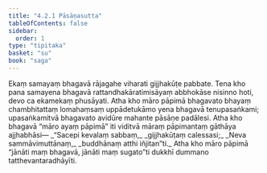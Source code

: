 ```yaml
---
title: "4.2.1 Pāsāṇasutta"
tableOfContents: false
sidebar:
  order: 1
type: "tipitaka"
basket: "su"
book: "saga"
---
```



<DynamicBreadcrumb />

<Division number="147" book="saga" bookNo="12" page="110">

<Paragraph number="823" book="saga">
Ekaṃ samayaṃ bhagavā rājagahe viharati gijjhakūṭe pabbate. Tena kho pana samayena bhagavā rattandhakāratimisāyaṃ abbhokāse nisinno hoti, devo ca ekamekaṃ phusāyati. Atha kho māro pāpimā bhagavato bhayaṃ chambhitattaṃ lomahaṃsaṃ uppādetukāmo yena bhagavā tenupasaṅkami; upasaṅkamitvā bhagavato avidūre mahante pāsāṇe padālesi.
</Paragraph>

<Paragraph number="824" book="saga">
Atha kho bhagavā “māro ayaṃ pāpimā” iti viditvā māraṃ pāpimantaṃ gāthāya ajjhabhāsi—
</Paragraph>

<Paragraph number="825" type="verses" book="saga">
_“Sacepi kevalaṃ sabbaṃ,_  
_gijjhakūṭaṃ calessasi;_  
_Neva sammāvimuttānaṃ,_  
_buddhānaṃ atthi iñjitan”ti._  

</Paragraph>

<Paragraph number="826" book="saga">
Atha kho māro pāpimā “jānāti maṃ bhagavā, jānāti maṃ sugato”ti dukkhī dummano tatthevantaradhāyīti.
</Paragraph>
</Division>